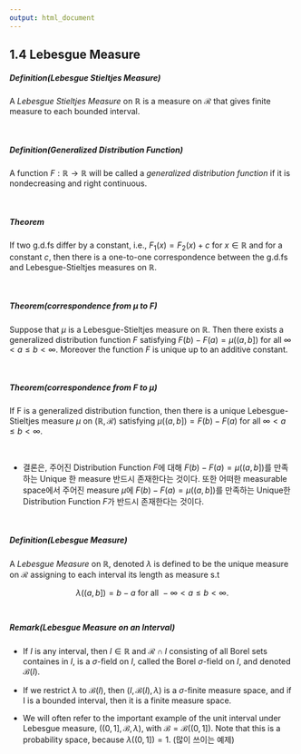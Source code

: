```yaml
---
output: html_document
---
```


## 1.4 Lebesgue Measure

##### Definition(Lebesgue Stieltjes Measure)
A *Lebesgue Stieltjes Measure* on $\mathbb{R}$ is a measure on $\mathcal{R}$ that gives finite measure to each bounded interval.


&nbsp;&nbsp;


##### Definition(Generalized Distribution Function)
A function $F:\mathbb{R}\rightarrow \mathbb{R}$ will be called a *generalized distribution function* if it is nondecreasing and right continuous.

&nbsp;&nbsp;

##### Theorem
If two g.d.fs differ by a constant, i.e., $F_1(x)=F_2(x)+c$ for $x\in \mathbb{R}$ and for a constant $c$, then there is a one-to-one correspondence between the g.d.fs and Lebesgue-Stieltjes measures on $\mathbb{R}$.

&nbsp;&nbsp;

##### Theorem(correspondence from $\mu$ to $F$)
Suppose that $\mu$ is a Lebesgue-Stieltjes measure on $\mathbb{R}$. Then there exists a generalized distribution function $F$ satisfying $F(b)-F(a)=\mu((a,b])$ for all $\infty<a\le b<\infty$. Moreover the function $F$ is unique up to an additive constant. 

&nbsp;&nbsp;

##### Theorem(correspondence from $F$ to $\mu$)
If F is a generalized distribution function, then there is a unique Lebesgue-Stieltjes measure $\mu$ on $(\mathbb{R},\mathcal{R})$ satisfying $\mu((a,b])=F(b)-F(a)$ for all $\infty<a\le b<\infty$.

&nbsp;

* 결론은, 주어진 Distribution Function $F$에 대해 $F(b)-F(a)=\mu((a,b])$를 만족하는 Unique 한 measure \mu가 반드시 존재한다는 것이다. 또한 어떠한 measurable space에서 주어진 measure $\mu$에 $F(b)-F(a)=\mu((a,b])$를 만족하는 Unique한 Distribution Function $F$가 반드시 존재한다는 것이다.


&nbsp;&nbsp;

##### Definition(Lebesgue Measure)
A *Lebesgue Measure* on $\mathbb{R}$, denoted $\lambda$ is defined to be the unique measure on $\mathcal{R}$ assigning to each interval its length as measure s.t

$$
\lambda((a,b])=b-a \mbox{  for all } -\infty<a\le b< \infty.
$$
&nbsp;&nbsp;

##### Remark(Lebesgue Measure on an Interval)
* If $I$ is any interval, then $I\in \mathbb{R}$ and $\mathcal{R}\cap I$ consisting of all Borel sets containes in $I$, is a $\sigma$-field on $I$, called the Borel $\sigma$-field on $I$, and denoted $\mathcal{B}(I)$.

* If we restrict $\lambda$ to $\mathcal{B}(I)$, then ($I, \mathcal{B}(I), \lambda$) is a $\sigma$-finite measure space, and if I is a bounded interval, then it is a finite measure space. 

* We will often refer to the important example of the unit interval under Lebesgue measure, $((0,1], \mathcal{B}, \lambda)$, with $\mathcal{B}=\mathcal{B}((0,1])$. Note that this is a probability space, because $\lambda((0,1])=1$. (많이 쓰이는 예제)

